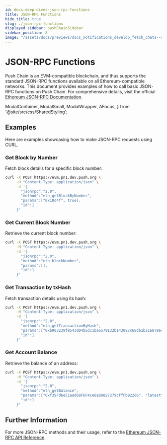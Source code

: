 ```yaml
---
id: docs-deep-dives-json-rpc-functions
title: JSON-RPC Functions
hide_title: true
slug: ./json-rpc-functions
displayed_sidebar: pushChainSidebar
sidebar_position: 8
image: "/assets/docs/previews/docs_notifications_develop_fetch_chats--create_channel.png"
---
```


# JSON-RPC Functions

Push Chain is an EVM-compatible blockchain, and thus supports the standard JSON-RPC functions available on all Ethereum-compatible networks. This document provides examples of how to call basic JSON-RPC functions on Push Chain. For comprehensive details, visit the official [Ethereum JSON-RPC Documentation](https://ethereum.org/en/developers/docs/apis/json-rpc/).

<head>
  <title>{`JSON-RPC Functions | Push Chain Docs`}</title>
</head>

  ModalContainer,
  ModalSmall,
  ModalWrapper,
  AFocus,
} from '@site/src/css/SharedStyling';

## Examples

Here are examples showcasing how to make JSON-RPC requests using CURL.

### Get Block by Number

Fetch block details for a specific block number:

```bash
curl -X POST https://evm.pn1.dev.push.org \
     -H "Content-Type: application/json" \
     -d '{
       "jsonrpc":"2.0",
       "method":"eth_getBlockByNumber",
       "params":["0x10d4f", true],
       "id":1
     }'
```

### Get Current Block Number

Retrieve the current block number:

```bash
curl -X POST https://evm.pn1.dev.push.org \
     -H "Content-Type: application/json" \
     -d '{
       "jsonrpc":"2.0",
       "method":"eth_blockNumber",
       "params":[],
       "id":1
     }'
```

### Get Transaction by txHash

Fetch transaction details using its hash:

```bash
curl -X POST https://evm.pn1.dev.push.org \
     -H "Content-Type: application/json" \
     -d '{
       "jsonrpc":"2.0",
       "method":"eth_getTransactionByHash",
       "params":["0xb903239f8543d04b5dc1ba6579132b143087c68db1b2168786408fcbce568238"],
       "id":1
     }'
```

### Get Account Balance

Retrieve the balance of an address:

```bash
curl -X POST https://evm.pn1.dev.push.org \
     -H "Content-Type: application/json" \
     -d '{
       "jsonrpc":"2.0",
       "method":"eth_getBalance",
       "params":["0xf39Fd6e51aad88F6F4ce6aB8827279cffFb92266", "latest"],
       "id":1
     }'
```

## Further Information

For more JSON-RPC methods and their usage, refer to the [Ethereum JSON-RPC API Reference](https://ethereum.org/en/developers/docs/apis/json-rpc/).